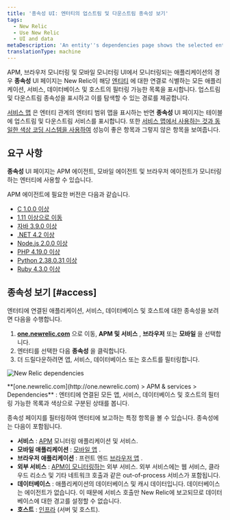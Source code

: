 ```yaml
---
title: '종속성 UI: 엔터티의 업스트림 및 다운스트림 종속성 보기'
tags:
  - New Relic
  - Use New Relic
  - UI and data
metaDescription: 'An entity''s dependencies page shows the selected entity''s upstream and downstream dependencies for apps, services, databases, and hosts.'
translationType: machine
---
```



APM, 브라우저 모니터링 및 모바일 모니터링 UI에서 모니터링되는 애플리케이션의 경우 **종속성** UI 페이지는 New Relic이 해당 [엔티티](/docs/new-relic-solutions/new-relic-one/core-concepts/what-entity-new-relic) 에 대한 연결로 식별하는 모든 애플리케이션, 서비스, 데이터베이스 및 호스트의 필터링 가능한 목록을 표시합니다. 업스트림 및 다운스트림 종속성을 표시하고 이를 탐색할 수 있는 경로를 제공합니다.

[서비스 맵](/docs/understand-dependencies/understand-system-dependencies/service-maps/service-maps-new-relic-one) 은 엔터티 관계의 엔터티 범위 맵을 표시하는 반면 **종속성** UI 페이지는 테이블에 업스트림 및 다운스트림 서비스를 표시합니다. 또한 [서비스 맵에서 사용하는 것과 동일한 색상 코딩 시스템을 사용하여](/docs/understand-dependencies/understand-system-dependencies/service-maps/service-maps-new-relic-one#alerts) 성능이 좋은 항목과 그렇지 않은 항목을 보여줍니다.

## 요구 사항

**종속성** UI 페이지는 APM 에이전트, 모바일 에이전트 및 브라우저 에이전트가 모니터링하는 엔터티에 사용할 수 있습니다.

APM 에이전트에 필요한 버전은 다음과 같습니다.

* [C 1.0.0 이상](/docs/release-notes/agent-release-notes/c-sdk-release-notes)
* [1.11 이상으로 이동](/docs/release-notes/agent-release-notes/go-release-notes)
* [자바 3.9.0 이상](/docs/release-notes/agent-release-notes/java-release-notes)
* [.NET 4.2 이상](/docs/release-notes/agent-release-notes/net-release-notes)
* [Node.js 2.0.0 이상](/docs/release-notes/agent-release-notes/nodejs-release-notes)
* [PHP 4.19.0 이상](/docs/release-notes/agent-release-notes/php-release-notes)
* [Python 2.38.0.31 이상](/docs/release-notes/agent-release-notes/python-release-notes)
* [Ruby 4.3.0 이상](/docs/release-notes/agent-release-notes/ruby-release-notes)

## 종속성 보기 [#access]

엔터티에 연결된 애플리케이션, 서비스, 데이터베이스 및 호스트에 대한 종속성을 보려면 다음을 수행합니다.

1. **[one.newrelic.com](http://one.newrelic.com)** 으로 이동, **APM 및 서비스** , **브라우저** 또는 **모바일** 을 선택합니다.
2. 엔터티를 선택한 다음 **종속성** 을 클릭합니다.
3. 더 드릴다운하려면 앱, 서비스, 데이터베이스 또는 호스트를 필터링합니다.

<img
  title="omnimapDependencies.png"
  alt="New Relic dependencies"
  src={omnimapDependencies}
/>

<figcaption>
  **[one.newrelic.com](http://one.newrelic.com) > APM & services > Dependencies** : 엔터티에 연결된 모든 앱, 서비스, 데이터베이스 및 호스트의 필터링 가능한 목록과 색상으로 구분된 상태를 봅니다.
</figcaption>

종속성 페이지를 필터링하여 엔터티에 보고하는 특정 항목을 볼 수 있습니다. 종속성에는 다음이 포함됩니다.

* **서비스** : [APM](/docs/apm) 모니터링 애플리케이션 및 서비스.
* **모바일 애플리케이션** : [모바일 앱](/docs/mobile-monitoring) .
* **브라우저 애플리케이션** : 프런트 엔드 [브라우저 앱](/docs/browser) .
* **외부 서비스** : [APM이 모니터링하는](/docs/apm/applications-menu/monitoring/external-services-page) 외부 서비스. 외부 서비스에는 웹 서비스, 클라우드 리소스 및 기타 네트워크 호출과 같은 out-of-process 서비스가 포함됩니다.
* **데이터베이스** : 애플리케이션의 데이터베이스 및 캐시 데이터입니다. 데이터베이스는 에이전트가 없습니다. 이 때문에 서비스 호출만 New Relic에 보고되므로 데이터베이스에 대한 경고를 설정할 수 없습니다.
* **호스트** : [인프라](/docs/infrastructure) (서버 및 호스트).